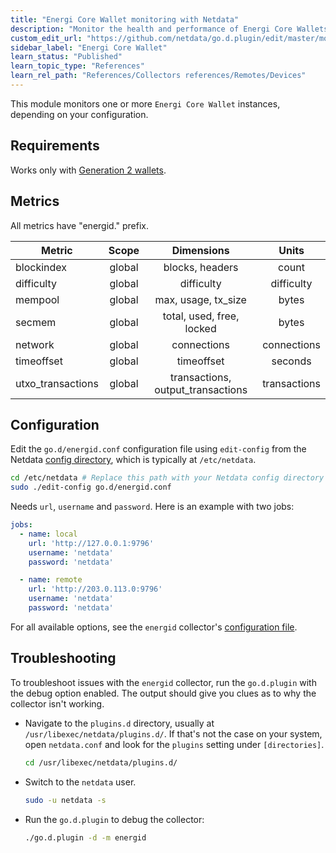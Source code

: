 ```yaml
---
title: "Energi Core Wallet monitoring with Netdata"
description: "Monitor the health and performance of Energi Core Wallets with zero configuration, per-second metric granularity, and interactive visualizations."
custom_edit_url: "https://github.com/netdata/go.d.plugin/edit/master/modules/energid/README.md"
sidebar_label: "Energi Core Wallet"
learn_status: "Published"
learn_topic_type: "References"
learn_rel_path: "References/Collectors references/Remotes/Devices"
---
```



This module monitors one or more `Energi Core Wallet` instances, depending on your configuration.

## Requirements

Works only with [Generation 2 wallets](https://docs.energi.software/en/downloads/gen2-core-wallet).

## Metrics

All metrics have "energid." prefix.

| Metric            | Scope  |            Dimensions             |    Units     |
|-------------------|:------:|:---------------------------------:|:------------:|
| blockindex        | global |          blocks, headers          |    count     |
| difficulty        | global |            difficulty             |  difficulty  |
| mempool           | global |        max, usage, tx_size        |    bytes     |
| secmem            | global |     total, used, free, locked     |    bytes     |
| network           | global |            connections            | connections  |
| timeoffset        | global |            timeoffset             |   seconds    |
| utxo_transactions | global | transactions, output_transactions | transactions |

## Configuration

Edit the `go.d/energid.conf` configuration file using `edit-config` from the
Netdata [config directory](https://learn.netdata.cloud/docs/configure/nodes), which is typically at `/etc/netdata`.

```bash
cd /etc/netdata # Replace this path with your Netdata config directory
sudo ./edit-config go.d/energid.conf
```

Needs `url`, `username` and `password`. Here is an example with two jobs:

```yaml
jobs:
  - name: local
    url: 'http://127.0.0.1:9796'
    username: 'netdata'
    password: 'netdata'

  - name: remote
    url: 'http://203.0.113.0:9796'
    username: 'netdata'
    password: 'netdata'
```

For all available options, see the `energid`
collector's [configuration file](https://github.com/netdata/go.d.plugin/blob/master/config/go.d/energid.conf).

## Troubleshooting

To troubleshoot issues with the `energid` collector, run the `go.d.plugin` with the debug option enabled. The output
should give you clues as to why the collector isn't working.

- Navigate to the `plugins.d` directory, usually at `/usr/libexec/netdata/plugins.d/`. If that's not the case on
  your system, open `netdata.conf` and look for the `plugins` setting under `[directories]`.

  ```bash
  cd /usr/libexec/netdata/plugins.d/
  ```

- Switch to the `netdata` user.

  ```bash
  sudo -u netdata -s
  ```

- Run the `go.d.plugin` to debug the collector:

  ```bash
  ./go.d.plugin -d -m energid
  ```
